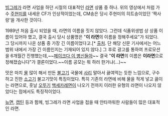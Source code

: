 {{{#!html
<object width="480" height="360"><param name="movie" value="http://www.youtube.com/v/kwkn2nUik2Y?hl=en_GB&amp;version=3&amp;rel=0"></param><param name="allowFullScreen" value="true"></param><param name="allowscriptaccess" value="always"></param><embed src="http://www.youtube.com/v/kwkn2nUik2Y?hl=en_GB&amp;version=3&amp;rel=0" type="application/x-shockwave-flash" width="480" height="360" allowscriptaccess="always" allowfullscreen="true"></embed></object>
}}}

[[빙그레]]가 라면 사업을 하던 시절의 대표적인 [[라면]] 상품 중 하나. 위의 영상에서 처럼 가수 [[주현미]]를 내세운 CF가 인상적이었는데, CM송은 당시 주현미의 히트송이었던 '짝사랑'을 개사한 것이다.

1989년 처음 출시 되었을 때, 라면의 이름을 짓지 않았다. 그런데 식품위생법 상 상품 이름이 있어야 했고, 결국 출시 당시 상품명은 "'''이 라면'''의 이름을 정해주세요"가 되었다. 그 당시까지 나온 상품 중 가장 긴 이름이었다고.[* [http://newslibrary.naver.com/viewer/index.nhn?articleId=1989051600099213007&editNo=1&printCount=1&publishDate=1989-05-16&officeId=00009&pageNo=13&printNo=7139&publishType=00020 출처]. 단 해당 신문 기사에서는 어느 범위 내에서 가장 긴 이름인지는 기재되어 있지 않다.] 그 후로 광고를 통하여 프로모션을 6개월간 진행했는데,~~[[페이크다 이 병신들아]]~~ 결국 "'''이 라면'''의 이름은 '''이라면'''으로 정해졌습니다"가 결론이었다.~~이름 공모는 뭐 하러 한거냐(...)~~

맛은 마치 [[물]] 많이 해서 만든 [[불고기]] 국물에 [[사리]] 말아서 끓여먹는 듯한 느낌으로, 구수하고 진한 [[소고기]] 불고기맛이 특징이었다. 특히 기존의 라면에 비해 물을 적게 넣고 끓이는 라면으로, 훗날 [[오뚜기]] [[백세카레면]]이 나오기 전까지 이러한 유형의 라면이 나오지 않았다는 점에서도 특징적이었다. 

[[뉴면]], [[캡틴]] 등과 함께, 빙그레가 라면 사업을 접을 때 안타까워한 사람들이 많은 대표적인 라면. 
